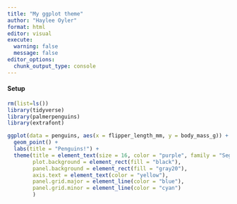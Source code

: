 ```yaml
---
title: "My ggplot theme"
author: "Haylee Oyler"
format: html
editor: visual
execute: 
  warning: false
  message: false
editor_options: 
  chunk_output_type: console
---
```


#### Setup

```r
rm(list=ls())
library(tidyverse)
library(palmerpenguins)
library(extrafont)
```

```r
ggplot(data = penguins, aes(x = flipper_length_mm, y = body_mass_g)) +
  geom_point() +
  labs(title = "Penguins!") +
  theme(title = element_text(size = 16, color = "purple", family = "Segoe"),
        plot.background = element_rect(fill = "black"),
        panel.background = element_rect(fill = "gray20"),
        axis.text = element_text(color = "yellow"),
        panel.grid.major = element_line(color = "blue"),
        panel.grid.minor = element_line(color = "cyan")
        )
```

